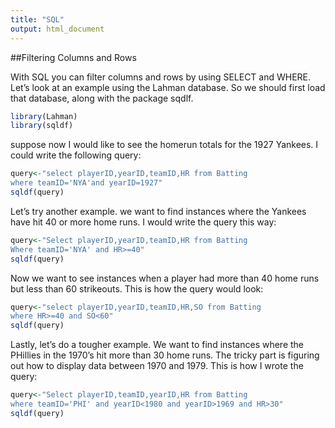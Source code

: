 ```yaml
---
title: "SQL"
output: html_document
---
```


##Filtering Columns and Rows

With SQL you can filter columns and rows by using SELECT and WHERE. Let's look at an example using the Lahman database. So we should first load that database, along with the package sqdlf.

```r
library(Lahman)
library(sqldf)
```

suppose now I would like to see the homerun totals for the 1927 Yankees. I could write the following query:

```r
query<-"select playerID,yearID,teamID,HR from Batting
where teamID='NYA'and yearID=1927"
sqldf(query)
```

Let's try another example. we want to find instances where the Yankees have hit 40 or more home runs. I would write the query this way:
```r
query<-"Select playerID,yearID,teamID,HR from Batting
Where teamID='NYA' and HR>=40"
sqldf(query)
```

Now we want to see instances when a player had more than 40 home runs but less than 60 strikeouts. This is how the query would look:
```r
query<-"select playerID,yearID,teamID,HR,SO from Batting
where HR>=40 and SO<60"
sqldf(query)
```
Lastly, let's do a tougher example. We want to find instances where the PHillies in the 1970's hit more than 30 home runs. The tricky part is figuring out how to display data between 1970 and 1979. This is how I wrote the query:
```r
query<-"Select playerID,teamID,yearID,HR from Batting 
where teamID='PHI' and yearID<1980 and yearID>1969 and HR>30"
sqldf(query)
```

